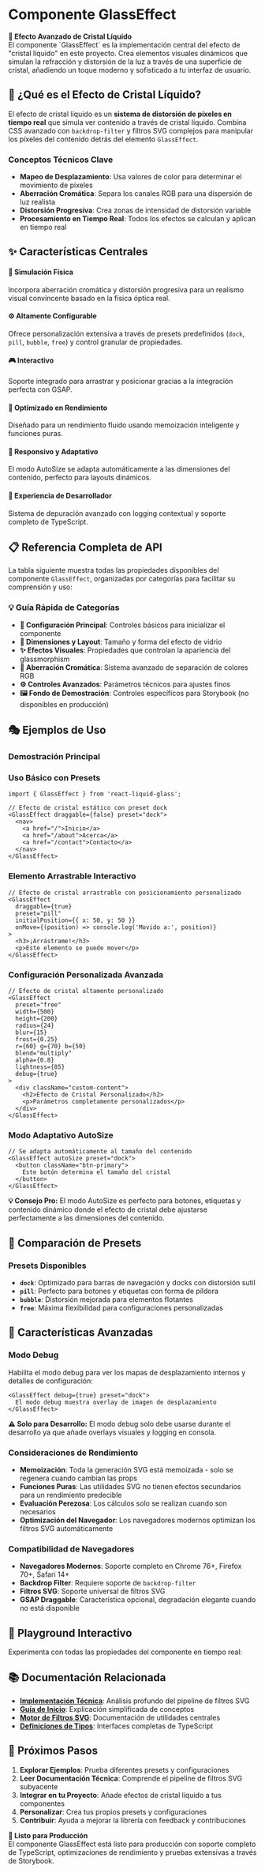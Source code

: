 
<Meta of={DocStories} />

<style>{`
  .docs-container {
    max-width: none;
    background-color: #251B30;
    color: #f8f9fa;
  }
  .feature-grid {
    display: grid;
    grid-template-columns: repeat(auto-fit, minmax(280px, 1fr));
    gap: 1.5rem;
    margin: 2rem 0;
  }
  .feature-card {
    padding: 1.5rem;
    border: 1px solid rgba(179, 146, 240, 0.2);
    border-radius: 8px;
    background: rgba(179, 146, 240, 0.05);
    color: #f8f9fa;
  }
  .feature-card h4 {
    margin-top: 0;
    color: #F87683;
  }
  .code-preview {
    background: rgba(179, 146, 240, 0.1);
    border: 1px solid rgba(179, 146, 240, 0.2);
    border-radius: 6px;
    padding: 1rem;
    margin: 1rem 0;
    color: #f8f9fa;
  }
  .parameter-table {
    width: 100%;
    border-collapse: collapse;
    margin: 1rem 0;
    background: rgba(179, 146, 240, 0.02);
  }
  .parameter-table th,
  .parameter-table td {
    border: 1px solid rgba(179, 146, 240, 0.2);
    padding: 0.75rem;
    text-align: left;
    color: #f8f9fa;
  }
  .parameter-table th {
    background: rgba(179, 146, 240, 0.1);
    font-weight: 600;
    color: #F87683;
  }
  .warning-box {
    background: rgba(248, 118, 131, 0.1);
    border: 1px solid rgba(248, 118, 131, 0.3);
    color: #f8f9fa;
    border-radius: 6px;
    padding: 1rem;
    margin: 1rem 0;
  }
  .info-box {
    background: rgba(179, 146, 240, 0.1);
    border: 1px solid rgba(179, 146, 240, 0.4);
    border-radius: 6px;
    padding: 1rem;
    margin: 1rem 0;
    color: #f8f9fa;
  }
  .success-box {
    background: rgba(34, 197, 94, 0.1);
    border: 1px solid rgba(34, 197, 94, 0.4);
    border-radius: 6px;
    padding: 1rem;
    margin: 1rem 0;
    color: #f8f9fa;
  }
`}</style>

# Componente GlassEffect

<div className="info-box">
  <strong>🌟 Efecto Avanzado de Cristal Líquido</strong><br/>
  El componente `GlassEffect` es la implementación central del efecto de "cristal líquido" en este proyecto. Crea elementos visuales dinámicos que simulan la refracción y distorsión de la luz a través de una superficie de cristal, añadiendo un toque moderno y sofisticado a tu interfaz de usuario.
</div>

## 🎯 ¿Qué es el Efecto de Cristal Líquido?

El efecto de cristal líquido es un **sistema de distorsión de píxeles en tiempo real** que simula ver contenido a través de cristal líquido. Combina CSS avanzado con `backdrop-filter` y filtros SVG complejos para manipular los píxeles del contenido detrás del elemento `GlassEffect`.

### Conceptos Técnicos Clave

- **Mapeo de Desplazamiento**: Usa valores de color para determinar el movimiento de píxeles
- **Aberración Cromática**: Separa los canales RGB para una dispersión de luz realista  
- **Distorsión Progresiva**: Crea zonas de intensidad de distorsión variable
- **Procesamiento en Tiempo Real**: Todos los efectos se calculan y aplican en tiempo real

## ✨ Características Centrales

<div className="feature-grid">
  <div className="feature-card">
    <h4>🔬 Simulación Física</h4>
    <p>Incorpora aberración cromática y distorsión progresiva para un realismo visual convincente basado en la física óptica real.</p>
  </div>
  
  <div className="feature-card">
    <h4>⚙️ Altamente Configurable</h4>
    <p>Ofrece personalización extensiva a través de presets predefinidos (<code>dock</code>, <code>pill</code>, <code>bubble</code>, <code>free</code>) y control granular de propiedades.</p>
  </div>
  
  <div className="feature-card">
    <h4>🎮 Interactivo</h4>
    <p>Soporte integrado para arrastrar y posicionar gracias a la integración perfecta con GSAP.</p>
  </div>
  
  <div className="feature-card">
    <h4>🚀 Optimizado en Rendimiento</h4>
    <p>Diseñado para un rendimiento fluido usando memoización inteligente y funciones puras.</p>
  </div>
  
  <div className="feature-card">
    <h4>📱 Responsivo y Adaptativo</h4>
    <p>El modo AutoSize se adapta automáticamente a las dimensiones del contenido, perfecto para layouts dinámicos.</p>
  </div>
  
  <div className="feature-card">
    <h4>🔧 Experiencia de Desarrollador</h4>
    <p>Sistema de depuración avanzado con logging contextual y soporte completo de TypeScript.</p>
  </div>
</div>

## 📋 Referencia Completa de API

La tabla siguiente muestra todas las propiedades disponibles del componente `GlassEffect`, organizadas por categorías para facilitar su comprensión y uso:

<ArgsTable of={GlassEffect} />

### 💡 Guía Rápida de Categorías

- **🎯 Configuración Principal**: Controles básicos para inicializar el componente
- **📐 Dimensiones y Layout**: Tamaño y forma del efecto de vidrio
- **✨ Efectos Visuales**: Propiedades que controlan la apariencia del glassmorphism
- **🌈 Aberración Cromática**: Sistema avanzado de separación de colores RGB
- **⚙️ Controles Avanzados**: Parámetros técnicos para ajustes finos
- **🖼️ Fondo de Demostración**: Controles específicos para Storybook (no disponibles en producción)

## 🎭 Ejemplos de Uso

### Demostración Principal

<Canvas>
  <Story of={GlassEffectStories.Default} />
</Canvas>

### Uso Básico con Presets

```tsx
import { GlassEffect } from 'react-liquid-glass';

// Efecto de cristal estático con preset dock
<GlassEffect draggable={false} preset="dock">
  <nav>
    <a href="/">Inicio</a>
    <a href="/about">Acerca</a>
    <a href="/contact">Contacto</a>
  </nav>
</GlassEffect>
```

### Elemento Arrastrable Interactivo

```tsx
// Efecto de cristal arrastrable con posicionamiento personalizado
<GlassEffect 
  draggable={true} 
  preset="pill" 
  initialPosition={{ x: 50, y: 50 }}
  onMove={(position) => console.log('Movido a:', position)}
>
  <h3>¡Arrástrame!</h3>
  <p>Este elemento se puede mover</p>
</GlassEffect>
```

### Configuración Personalizada Avanzada

```tsx
// Efecto de cristal altamente personalizado
<GlassEffect 
  preset="free"
  width={500} 
  height={200}
  radius={24}
  blur={15}
  frost={0.25}
  r={60} g={70} b={50}
  blend="multiply"
  alpha={0.8}
  lightness={85}
  debug={true}
>
  <div className="custom-content">
    <h2>Efecto de Cristal Personalizado</h2>
    <p>Parámetros completamente personalizados</p>
  </div>
</GlassEffect>
```

<Canvas>
  <Story of={GlassEffectStories.Playground} />
</Canvas>

### Modo Adaptativo AutoSize

```tsx
// Se adapta automáticamente al tamaño del contenido
<GlassEffect autoSize preset="dock">
  <button className="btn-primary">
    Este botón determina el tamaño del cristal
  </button>
</GlassEffect>
```

<div className="success-box">
  <strong>💡 Consejo Pro:</strong> El modo AutoSize es perfecto para botones, etiquetas y contenido dinámico donde el efecto de cristal debe ajustarse perfectamente a las dimensiones del contenido.
</div>

## 🎨 Comparación de Presets

<Canvas>
  <Story of={GlassEffectStories.Comparison} />
</Canvas>

### Presets Disponibles

- **`dock`**: Optimizado para barras de navegación y docks con distorsión sutil
- **`pill`**: Perfecto para botones y etiquetas con forma de píldora  
- **`bubble`**: Distorsión mejorada para elementos flotantes
- **`free`**: Máxima flexibilidad para configuraciones personalizadas

## 🔧 Características Avanzadas

### Modo Debug

Habilita el modo debug para ver los mapas de desplazamiento internos y detalles de configuración:

```tsx
<GlassEffect debug={true} preset="dock">
  El modo debug muestra overlay de imagen de desplazamiento
</GlassEffect>
```

<div className="warning-box">
  <strong>⚠️ Solo para Desarrollo:</strong> El modo debug solo debe usarse durante el desarrollo ya que añade overlays visuales y logging en consola.
</div>

### Consideraciones de Rendimiento

- **Memoización**: Toda la generación SVG está memoizada - solo se regenera cuando cambian las props
- **Funciones Puras**: Las utilidades SVG no tienen efectos secundarios para un rendimiento predecible
- **Evaluación Perezosa**: Los cálculos solo se realizan cuando son necesarios
- **Optimización del Navegador**: Los navegadores modernos optimizan los filtros SVG automáticamente

### Compatibilidad de Navegadores

- **Navegadores Modernos**: Soporte completo en Chrome 76+, Firefox 70+, Safari 14+
- **Backdrop Filter**: Requiere soporte de `backdrop-filter`
- **Filtros SVG**: Soporte universal de filtros SVG
- **GSAP Draggable**: Característica opcional, degradación elegante cuando no está disponible

## 🧪 Playground Interactivo

Experimenta con todas las propiedades del componente en tiempo real:

<Canvas>
  <Story of={GlassEffectStories.Playground} />
</Canvas>

## 📚 Documentación Relacionada

- **[Implementación Técnica](https://github.com/your-username/react-liquid-glass/blob/main/definitive.md)**: Análisis profundo del pipeline de filtros SVG
- **[Guía de Inicio](https://github.com/your-username/react-liquid-glass/blob/main/glass_effect_explanation.md)**: Explicación simplificada de conceptos
- **[Motor de Filtros SVG](./svg-filters)**: Documentación de utilidades centrales
- **[Definiciones de Tipos](https://github.com/your-username/react-liquid-glass/tree/main/src/types)**: Interfaces completas de TypeScript

## 🚀 Próximos Pasos

1. **Explorar Ejemplos**: Prueba diferentes presets y configuraciones
2. **Leer Documentación Técnica**: Comprende el pipeline de filtros SVG subyacente  
3. **Integrar en tu Proyecto**: Añade efectos de cristal líquido a tus componentes
4. **Personalizar**: Crea tus propios presets y configuraciones
5. **Contribuir**: Ayuda a mejorar la librería con feedback y contribuciones

<div className="info-box">
  <strong>🎯 Listo para Producción</strong><br/>
  El componente GlassEffect está listo para producción con soporte completo de TypeScript, optimizaciones de rendimiento y pruebas extensivas a través de Storybook.
</div>